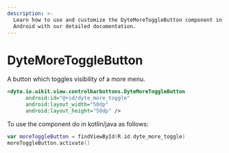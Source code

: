```yaml
---
description: >-
  Learn how to use and customize the DyteMoreToggleButton component in ProductDB's
  Android with our detailed documentation.
---
```


# DyteMoreToggleButton

A button which toggles visibility of a more menu.

```xml
<dyte.io.uikit.view.controlbarbuttons.DyteMoreToggleButton
      android:id="@+id/dyte_more_toggle"
      android:layout_width="50dp"
      android:layout_height="50dp" />
```

To use the component do in kotlin/java as follows:

```kotlin
var moreToggleButton = findViewById(R.id.dyte_more_toggle)
moreToggleButton.activate()
```

<head>
  <title>Android DyteMoreToggleButton</title>
</head>
